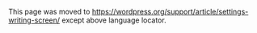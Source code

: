 {{Languages|
{{en|Settings Writing Screen}}
{{ja|Settings Writing SubPanel}}
{{pt-br|Sub-Painel Escrita}}
}}

This page was moved to https://wordpress.org/support/article/settings-writing-screen/ except above language locator.
<!--
==Settings &rarr; Writing==

Use the [[Settings Writing Screen]] to control the interface you use when writing new posts.  These settings control WordPress's features in the adding and editing posts, Pages, and [[Post Types]], as well as the optional functions like Remote Publishing, [[#Post_via_e-mail|Post via e-mail]], and Update Services.

[[Image:options-writing.png|760px|center|Settings Writing Screen]]


Back to [[Administration Screens]].


===Writing Settings===
;Formatting:  You can use these checkboxes to control some of your blog's formatting.
:*'''Convert emoticons such as :-) and :-P to graphics on display''' - Checking this tells WordPress to convert all of the emoticons in your posts into graphical smilies.  For more information on this feature, see [[Using Smilies]].
:*'''WordPress should correct invalidly nested XHTML automatically''' - Checking this helps make sure that what you write in your posts is valid [[Glossary#XHTML|XHTML]] code.  You should probably check this box since invalid code sometimes causes problems with web browsers.  Note: some [[Plugins|Plugins]] may not work correctly when this feature is turned on.
;Default Post Category:  The [[Glossary#Category|Category]] you select from this drop-down is called the default post Category.  The default post Category is Category assigned to a post if you fail to assign any other Categories with writing your posts.  If you delete a Category, the posts in that Category will be assigned the default post Category.  If you have several Categories, but use one of those Categories more frequently, select that Category here to make your life a little easier.
;Default Post Format:  The Post Format you select from this drop-down is called the default Post Format.  Post Formats are used by themes to create different styling for different types of posts.  This settings is only visible if the current activated theme supports Post Formats.  The {{DefaultTheme}} is an example of a theme that supports various Post Formats including Standard (no special format), Aside, and Gallery.

===Press This===
:Press This is a bookmarklet: a little app that runs in your browser and lets you grab bits of the web.

:Use Press This to clip text, images and videos from any web page. Then edit and add more straight from Press This before you save or publish it in a post on your site.

:Drag-and-drop the following link to your bookmarks bar or right click it and add it to your favorites for a posting shortcut.

===Post via e-mail===
:With this option, you can set up your blog to publish e-mails as blog posts. To do this, you would send an e-mail to a specific address you've established for the purpose. More than likely, you will need the help of your web host and/or your e-mail provider.  This feature is 100% optional; you can still publish posts from the [[Posts Add New Screen]] if you don't want to post via e-mail.  The [[Post to your blog using email|Blog by Email]] article describes this feature in greater detail.

:This messages is displayed at the beginning of this section: "To post to WordPress by e-mail you must set up a secret e-mail account with POP3 access. Any mail received at this address will be posted, so it’s a good idea to keep this address very secret. Here are three random strings you could use: ''FKZXx8EK'', ''P6snQ5Lq'', ''YcrfBw03''."

:Complete the following fields to post by e-mail: 

;Mail Server:  A mail server receives e-mails on your behalf and stores them for retrieval. Your mail server will have a URI address, such as mail.example.com, which you should enter here.
;Port:  Servers usually use port 110 to receive requests related to emails.  If your mail server uses a different port, enter that port number here.
;Login Name:  If, for example, the e-mail address that you will be using for the writing by e-mail feature is wordpress@example.com, then 'wordpress' is the '''Login name'''.
;Password:  Enter the password for the above e-mail address here.  Three possible passwords are displayed by WordPress in the introduction section of this Screen.
;Default Mail Category:  WordPress will assign this [[Glossary#Category|Category]] to all of the posts published via the Post by e-mail feature.  Note:  You can create new Categories in [[Administration Screens|Administration]] > [[Administration Screens#Posts - Make some content|Posts]] > [[Posts Categories Screen|Categories]].

===Update Services===
:When you publish a new post, WordPress automatically notifies the update services of the sites listed in the box. For more about this, see [[Update Services]] on the Codex.  When entering services, separate multiple URIs with line breaks.  If your [[Settings_Privacy_Screen|Privacy Settings Blog Visibility]] is set to "I would like to block search engines, but allow normal visitors", the message "WordPress is not notifying any Update Services because of your blog's privacy settings" is displayed.

===Save Changes===
:Click the '''Save Changes''' button to ensure any changes you have made to your Settings are saved to your database.  Once you click the button, a confirmation text box will appear at the top of the page telling you your settings have been saved.

{{Administration Screens Footer}}

[[Category:Administration Screens]]
[[Category:Getting Started]]
[[Category:UI Link]]
-->